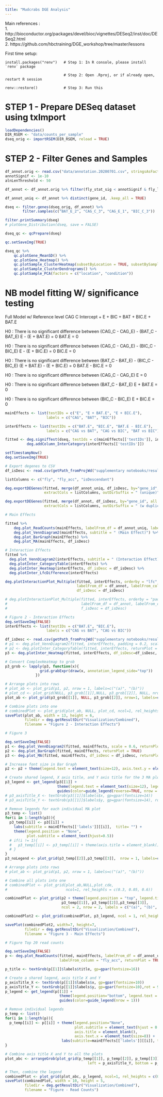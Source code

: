 ---
title: "Mudcrabs DGE Analysis"
---
Main references :   
1. http://bioconductor.org/packages/devel/bioc/vignettes/DESeq2/inst/doc/DESeq2.html  
2. https://github.com/hbctraining/DGE_workshop/tree/master/lessons  

First time setup:
```
install.packages("renv")   # Step 1: In R console, please install `renv` package

                           # Step 2: Open .Rproj, or if already open, restart R session

renv::restore()            # Step 3: Run this
```

# STEP 1 - Prepare DESeq dataset using txImport
```{r message=FALSE}
loadDependencies()
DIR_RSEM <- "data/counts_per_sample"
dseq_orig <- importRSEM(DIR_RSEM, reload = TRUE)
```

# STEP 2 - Filter Genes and Samples
```{r}
df_annot.orig <- read.csv("data/annotation.20200701.csv", stringsAsFactors = FALSE)
annotSignif <- 1e-10
alnLenThreshold <- 50

df_annot <- df_annot.orig %>% filter(fly_stat_sig < annotSignif & fly_len_perc >= alnLenThreshold )

df_annot_uniq <- df_annot %>% distinct(gene_id, .keep_all = TRUE)

dseq <- filter.genes(dseq_orig, df_annot) %>%
        filter.samples(c("BAT_E_2", "CAG_C_3", "CAG_E_1", "BIC_C_3"))

filter.printSummary(dseq)
# plotGene_Distribution(dseq, save = FALSE)
```

```{r}
dseq_qc <- qcPrepare(dseq)

qc.setSaveImg(TRUE)

dseq_qc %>% 
    qc.plotGene_MeanSD() %>% 
    qc.plotGene_Heatmap() %>% 
    qc.plotSample_ClusterHeatmap(subsetByLocation = TRUE, subsetBySampleGrps = TRUE) %>% 
    qc.plotSample_ClusterDendrograms() %>% 
    qc.plotSample_PCA(factors = c("location", "condition"))
```

#  NB model fitting W/ significance testing
Full Model w/ Reference level CAG C
Intercept + E + BIC + BAT + BIC.E + BAT.E

H0 : There is no significant difference between (CAG_C - CAG_E) - (BAT_C - BAT_E)
    E - (E + BAT.E) = 0
    BAT.E = 0

H0 : There is no significant difference between (CAG_C - CAG_E) - (BIC_C - BIC_E)
    E - (E + BIC.E) = 0
    BIC.E = 0
    
H0 : There is no significant difference between (BAT_C - BAT_E) - (BIC_C - BIC_E)
    (E + BAT.E) - (E + BIC.E) = 0
    BAT.E - BIC.E = 0
    
H0 : There is no significant difference between (CAG_C - CAG_E)
    E = 0
    
H0 : There is no significant difference between (BAT_C - BAT_E)
    E + BAT.E = 0
    
H0 : There is no significant difference between (BIC_C - BIC_E)
    E + BIC.E = 0

```{r }
mainEffects <- list(testIDs = c("E", "E + BAT.E", "E + BIC.E"),
                   labels = c("CAG", "BAT", "BIC"))

interEffects <- list(testIDs = c("BAT.E", "BIC.E", "BAT.E - BIC.E"),
                   labels = c("CAG vs BAT", "CAG vs BIC", "BAT vs BIC"))

fitted <- deg.signifTest(dseq, testIds = c(mainEffects[['testIDs']], interEffects[['testIDs']]), signif = 0.1) %>% 
          deg.addColumn_InterCategory(interEffects[['testIDs']])
```
```{r}
setTimestampNow()
deg.setSaveImg(TRUE)

# Export degenes to CSV
df_isDesc <- read.csv(getPath_fromProjWd("supplementary notebooks/results/Stress Reponse Genes (fly_acc)/geneID_isDescendant.csv"))

listColumns <- c("fly", "fly_acc", "isDescendant")

deg.exportDEGenes(fitted, merge(df_annot_uniq, df_isDesc, by="gene_id", all.x = TRUE), 
                  extractCols = listColumns, outDirSuffix = " (unique)")

deg.exportDEGenes(fitted, merge(df_annot, df_isDesc, by="gene_id", all.x = TRUE), 
                  extractCols = listColumns, outDirSuffix = " (w duplicates)")
```

```{r}
# Main Effects 

fitted %>% 
    deg.plot_ReadCounts(mainEffects, labelFrom_df = df_annot_uniq, labelFrom_column = "fly") %>% 
    deg.plot_VennDiagram2(mainEffects, subtitle = " (Main Effect)") %>% 
    deg.plot_BarGraph(mainEffects) %>% 
    deg.plot_MA(mainEffects, df_isDesc)
```

```{r}
# Interaction Effects
fitted %>% 
  deg.plot_VennDiagram2(interEffects, subtitle = " (Interaction Effect)") %>%
  deg.plotInter_CategoryTable(interEffects) %>% 
  deg.plotInter_Heatmap(interEffects, df_isDesc = df_isDesc) %>% 
  deg.plotInter_LfcDifference(interEffects)

deg.plotInteractionPlot_Multiple(fitted, interEffects, orderby = "lfc", 
                                 labelFrom_df = df_annot, labelFrom_column = "fly_acc",
                                 df_isDesc = df_isDesc)

# deg.plotInteractionPlot_Multiple(fitted, interEffects, orderby = "padj",
#                                  labelFrom_df = df_annot, labelFrom_column = "fly_acc",
#                                  f_isDesc = df_isDesc)
```

```{r}
# Figure 2 - Interaction Effects
deg.setSaveImg(FALSE)
interEffects <- list(testIDs = c("BAT.E", "BIC.E"),
                   labels = c("CAG vs BAT", "CAG vs BIC"))

df_isDesc <- read.csv(getPath_fromProjWd("supplementary notebooks/results/Stress Reponse Genes (fly_acc)/geneID_isDescendant.csv"))
# p1 <- deg.plot_VennDiagram2(fitted, interEffects, padding = 0.2, scale=0.8, label_textSize = 6, returnPlot = TRUE)
# p2 <- deg.plotInter_CategoryTable(fitted, interEffects, returnPlot = TRUE)
p3 <- deg.plotInter_Heatmap(fitted, interEffects, df_isDesc=df_isDesc, returnPlot = TRUE)

# Convert ComplexHeatmap to grob
p3_grob <- lapply(p3, function(x){ 
                grid.grabExpr(draw(x, annotation_legend_side="top"))
              })

# Arrange plots into rows
# plot_ab <- plot_grid(p1, p2, nrow = 1, labels=c("(a)", "(b)"))
# plot_cd <- plot_grid(NULL, p3_grob[[1]],NULL, p3_grob[[2]], NULL, nrow=1, labels=c("","(c)","","(d)",""), label_x = -0.03, rel_widths = c(0.1,0.35,0.1,0.35,0.1))
plot_ab <- plot_grid(p3_grob[[1]], NULL, p3_grob[[2]], nrow=1, labels=c("(a)", "", "(b)"), rel_widths = c(.49, .01, .49))

# Combine plots into one
# combinedPlot <- plot_grid(plot_ab, NULL, plot_cd, ncol=1, rel_heights = c(1,0.1, 2.2))
savePlot(plot_ab, width = 13, height = 6,
         filedir = deg.getResultDir("Visualization/Combined"), 
         filename = "Figure 2 - Interaction Effects")
```
```{r}
# Figure 3

deg.setSaveImg(FALSE)
p1 <- deg.plot_VennDiagram2(fitted, mainEffects, scale = 0.6, returnPlot = TRUE)
p2 <- deg.plot_BarGraph(fitted, mainEffects, returnPlot = TRUE)
p3 <- deg.plot_MA(fitted, mainEffects, df_isDesc = df_isDesc, returnPlot = TRUE)

# Increase font size in Bar Graph 
p2 <- p2 + theme(legend.text = element_text(size=12), axis.text.y = element_text(size=12))

# Create shared legend, X axis title, and Y axis title for the 3 MA plots
p3_legend <- get_legend(p3[[1]] + 
                        theme(legend.text = element_text(size=12), legend.position = "bottom") +
                        guides(color=guide_legend(reverse=TRUE, nrow = 1, override.aes=list(size=4))))
# p3_axisTitle_X <- textGrob(p3[[1]]$labels$x, gp=gpar(fontsize=14))
# p3_axisTitle_Y <- textGrob(p3[[1]]$labels$y, gp=gpar(fontsize=14), rot=90)

# Remove legends for each individual MA plot
p3_temp <- list()
for(i in 1:length(p3)){
  p3_temp[[i]] <- p3[[i]] + 
    labs(subtitle = mainEffects[['labels']][[i]],  title= "") +
    theme(legend.position = "None",
          plot.subtitle = element_text(hjust=0.5))
  # if(i != 1){
  #   p3_temp[[i]] <- p3_temp[[i]] + theme(axis.title = element_blank())
  # }
}
p3_noLegend <- plot_grid(p3_temp[[2]],p3_temp[[3]],  nrow = 1, labels=c("(c)","(d)"))

# Arrange plots into rows
# plot_ab <- plot_grid(p1, p2, nrow = 1, labels=c("(a)", "(b)"))

# Combine all plots into one
# combinedPlot <- plot_grid(plot_ab,NULL,plot_cde,
#                           ncol=1, rel_heights = c(0.3, 0.05, 0.6))

combinedPlot <- plot_grid(p2 + theme(legend.position = "top", legend.title = element_blank()), 
                          p3_temp[[1]], p3_temp[[2]],p3_temp[[3]], 
                          ncol = 2, nrow = 2, labels = c("(a)", "(b)", "(c)", "(d)"))

combinedPlot2 <- plot_grid(combinedPlot, p3_legend, ncol = 1, rel_heights = c(1, .1))

savePlot(combinedPlot2, width=7, height=7,
         filedir = deg.getResultDir("Visualization/Combined"),
         filename = "Figure 3 - Main Effects")
```

```{r}
# Figure Top 20 read counts

deg.setSaveImg(FALSE)
p <- deg.plot_ReadCounts(fitted, mainEffects, labelFrom_df = df_annot_uniq,
                         labelFrom_column = "fly_acc", returnPlot = TRUE)

p_title <- textGrob(p[[1]]$labels$title, gp=gpar(fontsize=16))

# Create a shared legend, axis title X and Y
p_axisTitle_X <- textGrob(p[[1]]$labels$x, gp=gpar(fontsize=10))
p_axisTitle_Y <- textGrob(p[[1]]$labels$y, gp=gpar(fontsize=10),rot = 90)
p_legend <- get_legend(p[[1]] + 
                         theme(legend.position="bottom", legend.text = element_text(size=14)) + 
                         guides(color=guide_legend(nrow = 1)))

# Remove individual legends
p_temp <- list()
for(i in 1:length(p)){
  p_temp[[i]] <- p[[i]] + theme(legend.position="None", 
                                plot.subtitle = element_text(hjust = 0.5, size = 14), 
                                axis.title = element_blank(), 
                                axis.text.x = element_text(size=8)) + 
                          labs(subtitle=mainEffects[['labels']][[i]], title="")
}

# Combine axis title X and Y to all the plots
plot_abc <- arrangeGrob(plot_grid(p_temp[[1]], p_temp[[2]], p_temp[[3]], nrow=1), 
                                      left = p_axisTitle_Y, bottom = p_axisTitle_X, top = p_title)

# Then, combine the legend
combinedPlot <- plot_grid(plot_abc, p_legend, ncol=1, rel_heights = c(0.9, 0.1))
savePlot(combinedPlot, width = 10, height = 5,
         filedir = deg.getResultDir("Visualization/Combined"),
         filename = "Figure - Read Counts")
```






